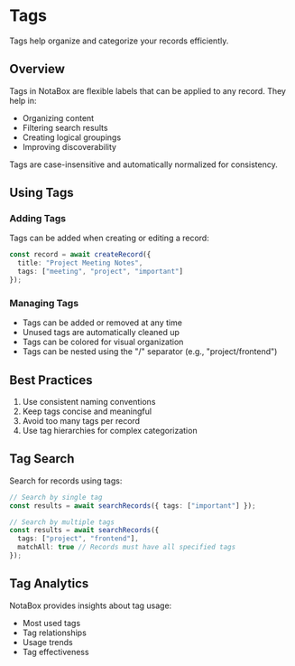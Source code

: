 
# Tags

Tags help organize and categorize your records efficiently.

## Overview

Tags in NotaBox are flexible labels that can be applied to any record. They help in:
- Organizing content
- Filtering search results
- Creating logical groupings
- Improving discoverability

<Callout type="info">
  Tags are case-insensitive and automatically normalized for consistency.
</Callout>

## Using Tags

### Adding Tags

Tags can be added when creating or editing a record:

```typescript
const record = await createRecord({
  title: "Project Meeting Notes",
  tags: ["meeting", "project", "important"]
});
```

### Managing Tags

- Tags can be added or removed at any time
- Unused tags are automatically cleaned up
- Tags can be colored for visual organization
- Tags can be nested using the "/" separator (e.g., "project/frontend")

## Best Practices

1. Use consistent naming conventions
2. Keep tags concise and meaningful
3. Avoid too many tags per record
4. Use tag hierarchies for complex categorization

## Tag Search

Search for records using tags:

```typescript
// Search by single tag
const results = await searchRecords({ tags: ["important"] });

// Search by multiple tags
const results = await searchRecords({
  tags: ["project", "frontend"],
  matchAll: true // Records must have all specified tags
});
```

## Tag Analytics

NotaBox provides insights about tag usage:
- Most used tags
- Tag relationships
- Usage trends
- Tag effectiveness